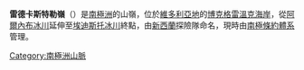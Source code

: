 {{coord|72|26|S|169|57|E|display=title}}

'''雷德卡斯特勒嶺'''（{{lang-en|Redcastle Ridge}}）是[[南極洲|南極洲]]的山嶺，位於[[維多利亞地|維多利亞地]]的[[博克格雷溫克海岸|博克格雷溫克海岸]]，從[[阿爾內布冰川|阿爾內布冰川]]延伸至[[埃迪斯托冰川|埃迪斯托冰川]]終點，由[[新西蘭|新西蘭]]探險隊命名，現時由[[南極條約體系|南極條約體系]]管理。

{{DEFAULTSORT:Redcastle Ridge}}
[[Category:南極洲山脈|Category:南極洲山脈]]


{{BorchgrevinkCoast-geo-stub}}